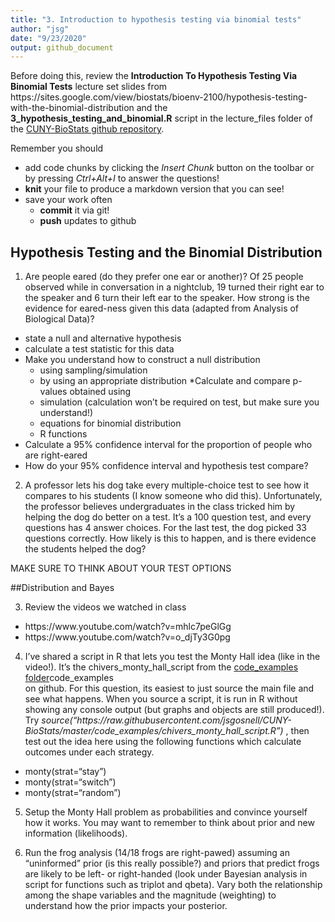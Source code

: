 ```yaml
---
title: "3. Introduction to hypothesis testing via binomial tests"
author: "jsg"
date: "9/23/2020"
output: github_document
---
```

Before doing this, review the **Introduction To Hypothesis Testing Via Binomial Tests** lecture set slides from 
https://sites.google.com/view/biostats/bioenv-2100/hypothesis-testing-with-the-binomial-distribution and
the  **3_hypothesis_testing_and_binomial.R** script in the lecture_files folder of the
[CUNY-BioStats github repository](https://github.com/jsgosnell/CUNY-BioStats).


Remember you should

* add code chunks by clicking the *Insert Chunk* button on the toolbar or by
pressing *Ctrl+Alt+I* to answer the questions!
* **knit** your file to produce a markdown version that you can see!
* save your work often 
  * **commit** it via git!
  * **push** updates to github

## Hypothesis Testing and the Binomial Distribution

1. Are people eared (do they prefer one ear or another)?  Of 25 people observed 
while in conversation in a nightclub, 19 turned their right ear to the speaker 
and 6 turn their left ear to the speaker.  How strong is the evidence for 
eared-ness given this data (adapted from Analysis of Biological Data)?
* state a null and alternative hypothesis
* calculate a test statistic for this data
* Make you understand how to construct a null distribution
  + using sampling/simulation
  + by using an appropriate distribution
*Calculate and compare p-values obtained using 
  + simulation (calculation won’t be required on test, but make sure you understand!)
  + equations for binomial distribution 
  + R functions
* Calculate a 95% confidence interval for the proportion of people who are right-eared
* How do your 95% confidence interval and hypothesis test compare?

2.  A professor lets his dog take every multiple-choice test to see how it 
compares to his students (I know someone who did this).  Unfortunately, the
professor believes undergraduates in the class tricked him by helping the dog 
do better on a test. It’s a 100 question test, and every questions has 4 answer 
choices.  For the last test, the dog picked 33 questions correctly.  How likely
is this to happen, and is there evidence the students helped the dog?	

MAKE SURE TO THINK ABOUT YOUR TEST OPTIONS 

##Distribution and Bayes

3. Review the videos we watched in class
* https://www.youtube.com/watch?v=mhlc7peGlGg
* https://www.youtube.com/watch?v=o_djTy3G0pg

4. I've shared a script in R that lets you test the Monty Hall idea (like in 
the video!).  It's the chivers_monty_hall_script from the 
[code_examples folder](https://github.com/jsgosnell/CUNY-BioStats/tree/master/code_examples)code_examples  
on github.  For this question, its easiest to just source the main file and see what happens.
When you source a script, it is run in R without showing any console output
(but graphs and objects are still produced!).  Try 
*source("https://raw.githubusercontent.com/jsgosnell/CUNY-BioStats/master/code_examples/chivers_monty_hall_script.R")*
, then test out the idea here using the following functions which calculate outcomes
under each strategy.
* monty(strat="stay")
* monty(strat="switch")
* monty(strat="random")

5. Setup the Monty Hall problem as probabilities and convince yourself how it works.
You may want to remember to think about prior and new information (likelihoods).

6. Run the frog analysis (14/18 frogs are right-pawed) assuming an “uninformed” 
prior (is this really possible?) and priors that predict frogs are likely to be 
left- or right-handed (look under Bayesian analysis in script for functions such
as triplot and qbeta).  Vary both the relationship among the shape variables 
and the magnitude (weighting) to understand how the prior impacts your posterior.
